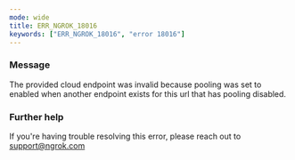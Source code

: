 ```yaml
---
mode: wide
title: ERR_NGROK_18016
keywords: ["ERR_NGROK_18016", "error 18016"]
---
```


### Message

The provided cloud endpoint was invalid because pooling was set to enabled when another endpoint exists for this url that has pooling disabled.

### Further help

If you're having trouble resolving this error, please reach out to [support@ngrok.com](mailto:support@ngrok.com?subject=Help%20with%20ERR_NGROK_18016)
